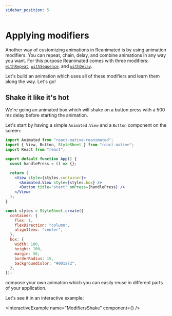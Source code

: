 ```yaml
---
sidebar_position: 5
---
```



# Applying modifiers

Another way of customizing animations in Reanimated is by using animation modifiers. You can repeat, chain, delay, and combine animations in any way you want. For this purpose Reanimated comes with three modifiers: [`withRepeat`](/docs/animations/with-repeat), [`withSequence`](/docs/animations/with-sequence), and [`withDelay`](/docs/animations/with-delay).

Let's build an animation which uses all of these modifiers and learn them along the way. Let's go!

## Shake it like it's hot

We're going an animated box which will shake on a button press with a 500 ms delay before starting the animation.

Let's start by having a simple `Animated.View` and a `Button` component on the screen:

```jsx
import Animated from "react-native-reanimated";
import { View, Button, StyleSheet } from "react-native";
import React from "react";

export default function App() {
  const handlePress = () => {};

  return (
    <View style={styles.container}>
      <Animated.View style={styles.box} />
      <Button title="start" onPress={handlePress} />
    </View>
  );
}

const styles = StyleSheet.create({
  container: {
    flex: 1,
    flexDirection: "column",
    alignItems: "center",
  },
  box: {
    width: 100,
    height: 100,
    margin: 50,
    borderRadius: 15,
    backgroundColor: "#001a72",
  },
});
```

compose your own animation which you can easily reuse in different parts of your application.

Let's see it in an interactive example:

<InteractiveExample name="ModifiersShake" component={<ModifiersShake />} />
